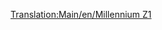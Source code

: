 [[Translation:Main/en/Millennium Z1]]{{en/-}}{{Template:Поезда/Ru
|Image=[[File:en/Millenniumz1.png]]
|Name=Millennium Z1
|Cost=£ 70312 (3515600 р.)
|Speed=336 км/ч (210 миль/ч)
|Weight=170 т (171,5 т)
|Power=10000 л.с. (7353 кВт)
|Annual=£ 3374 (168700 р.)
|Designed=2005
|Lifespan=20
|Capacity=25 пасс.
|Description=Имеет сдвоенные секции, подходит для высоконагруженных пассажирских маршрутов. Также отлично выглядит вкупе со стеком монорельсовых пассажирских вагонов. Если поезд слишком длинный, скажем, более 8 вагонов, для того чтобы достичь максимальной скорости на ровной местности, придётся использовать четыре секции вместо двух.

|Real-life=Millennium Z1 напоминает немецкий [http://ru.wikipedia.org/wiki/%D0%A8%D0%B0%D0%BD%D1%85%D0%B0%D0%B9%D1%81%D0%BA%D0%B8%D0%B9_%D0%BC%D0%B0%D0%B3%D0%BB%D0%B5%D0%B2 Тransrapid] - высокоскоростной гибрид монорельс/маглев, в основном предназначенный для пассажирских перевозок. Когда [[Main/en/Transport Tycoon Deluxe]] появился в 1995 году, Transrapid только разрабатывали. Он был воплощён в коммерческом проекте, пусть и в ограниченном виде, в конце 2004, примерно в то же время, когда становится доступным в игре.

}}